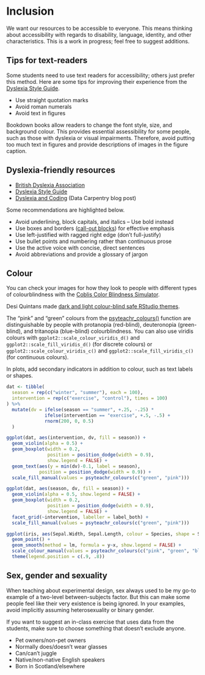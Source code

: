 # Inclusion

We want our resources to be accessible to everyone. This means thinking about accessibility with regards to disability, language, identity, and other characteristics. This is a work in progress; feel free to suggest additions.


## Tips for text-readers

Some students need to use text readers for accessibility; others just prefer this method. Here are some tips for improving their experience from the [Dyslexia Style Guide](https://www.bdadyslexia.org.uk/common/ckeditor/filemanager/userfiles/Dyslexia_Style_Guide_2018-final.pdf).

* Use straight quotation marks
* Avoid roman numerals
* Avoid text in figures

Bookdown books allow readers to change the font style, size, and background colour. This provides essential assessibility for some people, such as those with dyslexia or visual impairments. Therefore, avoid putting too much text in figures and provide descriptions of images in the figure caption.


## Dyslexia-friendly resources

* [British Dyslexia Association](https://www.bdadyslexia.org.uk/educator)
* [Dyslexia Style Guide](https://www.bdadyslexia.org.uk/common/ckeditor/filemanager/userfiles/Dyslexia_Style_Guide_2018-final.pdf)
* [Dyslexia and Coding](https://datacarpentry.org/blog/2017/09/coding-and-dyslexia) (Data Carpentry blog post)


Some recommendations are highlighted below.

* Avoid underlining, block capitals, and italics -- Use bold instead
* Use boxes and borders ([call-out blocks](#call-out-blocks)) for effective emphasis
* Use left-justified with ragged right edge (don't full-justify)
* Use bullet points and numbering rather than continuous prose
* Use the active voice with concise, direct sentences
* Avoid abbreviations and provide a glossary of jargon


## Colour

You can check your images for how they look to people with different types of colourblindness with the [Coblis Color Blindness Simulator](https://www.color-blindness.com/coblis-color-blindness-simulator/).

Desi Quintans made [dark and light colour-blind safe RStudio themes](https://github.com/DesiQuintans/Pebble-safe).

The "pink" and "green" colours from the [psyteachr_colours()]() function are distinguishable by people with protanopia (red-blind), deuteronopia (green-blind), and tritanopia (blue-blind) colourblindness. You can also use viridis colours with `ggplot2::scale_colour_viridis_d()` and `ggplot2::scale_fill_viridis_d()` (for discrete colours) or `ggplot2::scale_colour_viridis_c()` and `ggplot2::scale_fill_viridis_c()` (for continuous colours).

In plots, add secondary indicators in addition to colour, such as text labels or shapes.

```r

dat <- tibble(
  season = rep(c("winter", "summer"), each = 100),
  intervention = rep(c("exercise", "control"), times = 100)
) %>%
  mutate(dv = ifelse(season == "summer", +.25, -.25) *
              ifelse(intervention == "exercise", +.5, -.5) +
              rnorm(200, 0, 0.5)
  )

ggplot(dat, aes(intervention, dv, fill = season)) +
  geom_violin(alpha = 0.5) +
  geom_boxplot(width = 0.2, 
               position = position_dodge(width = 0.9), 
               show.legend = FALSE) +
  geom_text(aes(y = min(dv)-0.1, label = season), 
            position = position_dodge(width = 0.9)) +
  scale_fill_manual(values = psyteachr_colours(c("green", "pink")))

```


```r

ggplot(dat, aes(season, dv, fill = season)) +
  geom_violin(alpha = 0.5, show.legend = FALSE) +
  geom_boxplot(width = 0.2, 
               position = position_dodge(width = 0.9), 
               show.legend = FALSE) +
  facet_grid(~intervention, labeller = label_both) +
  scale_fill_manual(values = psyteachr_colours(c("green", "pink")))

```

```r

ggplot(iris, aes(Sepal.Width, Sepal.Length, colour = Species, shape = Species)) +
  geom_point() +
  geom_smooth(method = lm, formula = y~x, show.legend = FALSE) +
  scale_colour_manual(values = psyteachr_colours(c("pink", "green", "blue"))) +
  theme(legend.position = c(.9, .8))

```

## Sex, gender and sexuality

When teaching about experimental design, sex always used to be my go-to example of a two-level between-subjects factor. But this can make some people feel like their very existence is being ignored. In your examples, avoid implicitly assuming heterosexuality or binary gender.

If you want to suggest an in-class exercise that uses data from the students, make sure to choose something that doesn't exclude anyone. 

* Pet owners/non-pet owners
* Normally does/doesn't wear glasses
* Can/can't juggle
* Native/non-native English speakers
* Born in Scotland/elsewhere




